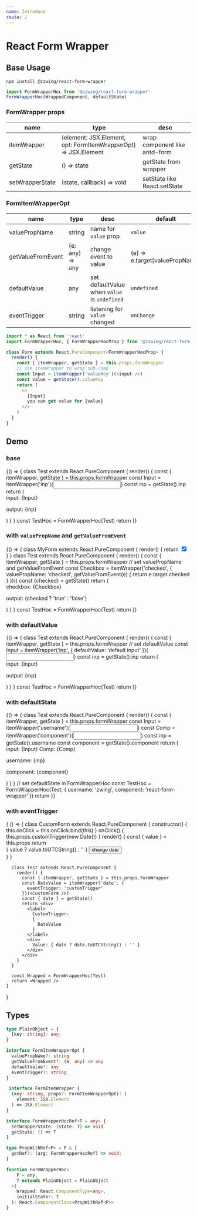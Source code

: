 ```yaml
---
name: Introduce
route: /
---
```



# React Form Wrapper

## Base Usage

`npm install @zzwing/react-form-wrapper`

```typescript
import FormWrapperHoc from '@zzwing/react-form-wrapper'
FormWrapperHoc(WrappedComponent, defaultState)
```

### FormWrapper props

| name            | type                                                           | desc                         |
| --------------- | -------------------------------------------------------------- | ---------------------------- |
| itemWrapper     | (element: JSX.Element, opt: FormItemWrapperOpt) => JSX.Element | wrap component like antd-form  |
| getState        | () => state                                                    | getState from wrapper        |
| setWrapperState | (state, callback) => void                                      | setState like React.setState |

### FormItemWrapperOpt

| name              | type            | desc                                         | default                          |
| ----------------- | --------------- | -------------------------------------------- | -------------------------------- |
| valuePropName     | string          | name for `value` prop                        | `value`                          |
| getValueFromEvent | (e: any) => any | change event to value                        | (e) => e.target\[valuePropName\] |
| defaultValue      | any             | set defaultValue when `value` is `undefined` | `undefined`                      |
| eventTrigger      | string          | listening for `value` changed                | `onChange`                       |

```typescript
import * as React from 'react'
import FormWrapperHoc, { FormWrapperHocProp } from '@zzwing/react-form-wrapper'

class Form extends React.PureComponent<FormWrapperHocProp> {
  render() {
    const { itemWrapper, getState } = this.props.formWrapper
    // use itemWrapper to wrap sub-comp
    const Input = itemWrapper('valueKey')(<input />)
    const value = getState().valueKey
    return (
      <>
        {Input}
        you can get value for {value}
      </>
    )
  }
}
```

## Demo

### base
<Playground>
  {() => {
    class Test extends React.PureComponent {
      render() {
        const { itemWrapper, getState } = this.props.formWrapper
        const Input = itemWrapper('inp')(<input />)
        const inp = getState().inp
        return (
          <div>
            <label>
              input: <span style={{ marginLeft: '10px' }}>{Input}</span>
            </label>
            <p>output: {inp}</p>
          </div>
        )
      }
    }
    const TestHoc = FormWrapperHoc(Test)
    return <TestHoc />
  }}
</Playground>

### with `valuePropName` and `getValueFromEvent`

<Playground>
  {() => {
    class MyForm extends React.PureComponent {
      render() {
        return <input type='checkbox' checked={this.props.checked || false} onChange={this.props.onChange}/>
      }
    }
    class Test extends React.PureComponent {
      render() {
        const { itemWrapper, getState } = this.props.formWrapper
        // set valuePropName and getValueFromEvent
        const Checkbox = itemWrapper('checked', {
          valuePropName: 'checked',
          getValueFromEvent(e) {
            return e.target.checked
          }
        })(<MyForm />)
        const {checked} = getState()
        return (
          <div>
            <label>
              checkbox: <span style={{ marginLeft: '10px' }}>{Checkbox}</span>
            </label>
            <p>output: {checked ? 'true' : 'false'}</p>
          </div>
        )
      }
    }
    const TestHoc = FormWrapperHoc(Test)
    return <TestHoc />
  }}
</Playground>


### with defaultValue

<Playground>
  {() => {
    class Test extends React.PureComponent {
      render() {
        const { itemWrapper, getState } = this.props.formWrapper
        // set defaultValue
        const Input = itemWrapper('inp', {
          defaultValue: 'default input'
        })(<input />)
        const inp = getState().inp
        return (
          <div>
            <label>
              input: <span style={{ marginLeft: '10px' }}>{Input}</span>
            </label>
            <p>output: {inp}</p>
          </div>
        )
      }
    }
    const TestHoc = FormWrapperHoc(Test)
    return <TestHoc />
  }}
</Playground>

### with defaultState

<Playground>
  {() => {
    class Test extends React.PureComponent {
      render() {
        const { itemWrapper, getState } = this.props.formWrapper
        const Input = itemWrapper('username')(<input />)
        const Comp = itemWrapper('component')(<input />)
        const inp = getState().username
        const component = getState().component
        return (
          <div>
            <label>
              input: <span style={{ marginLeft: '10px' }}>{Input}</span>
            </label>
            <label style={{ marginLeft: '10px' }}>
              Comp: <span style={{ marginLeft: '10px' }}>{Comp}</span>
            </label>
            <p>username: {inp}</p>
            <p>component: {component}</p>
          </div>
        )
      }
    }
    // set defaultState in FormWrapperHoc
    const TestHoc = FormWrapperHoc(Test, {
      username: 'zwing',
      component: 'react-form-wrapper'
    })
    return <TestHoc />
  }}
</Playground>

### with eventTrigger

<Playground>
  {
    () => {
      class CustomForm extends React.PureComponent {
        constructor() {
          this.onClick = this.onClick.bind(this)
        }
        onClick() {
          this.props.customTrigger(new Date())
        }
        render() {
          const { value } = this.props
          return <div>
            { value ? value.toUTCString() : '' }
            <button onClick={this.onClick}>change date</button>
          </div>
        }
      }

      class Test extends React.PureComponent {
        render() {
          const { itemWrapper, getState } = this.props.formWrapper
          const DateValue = itemWrapper('date', {
            eventTrigger: 'customTrigger'
          })(<CustomForm />)
          const { date } = getState()
          return <div>
            <label>
              CustomTrigger:
              {
                DateValue
              }
            </label>
            <div>
              Value: { date ? date.toUTCString() : '' }
            </div>
          </div>
        }
      }

      const Wrapped = FormWrapperHoc(Test)
      return <Wrapped />
    }

}

</Playground>

## Types

```typescript
type PlainObject = {
  [key: string]: any;
}

interface FormItemWrapperOpt {
  valuePropName?: string
  getValueFromEvent?: (e: any) => any
  defaultValue?: any
  eventTrigger?: string
}

 interface FormItemWrapper {
  (key: string, props?: FormItemWrapperOpt): (
    element: JSX.Element
  ) => JSX.Element
}

interface FormWrapperHocRef<T = any> {
  setWrapperState: (state: T) => void
  getState: () => T
}

type PropWithRef<P> = P & {
  getRef?: (arg: FormWrapperHocRef) => void;
}

function FormWrapperHoc<
    P = any,
    T extends PlainObject = PlainObject
  >(
    Wrapped: React.ComponentType<any>,
    initialState?: T
  ): React.ComponentClass<PropWithRef<P>>
}
```
